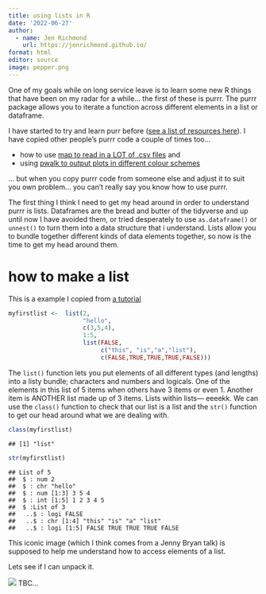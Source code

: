 ```yaml
---
title: using lists in R
date: '2022-06-27'
author:
  - name: Jen Richmond
    url: https://jenrichmond.github.io/
format: html
editor: source
image: pepper.png
---
```


One of my goals while on long service leave is to learn some new R things that have been on my radar for a while... the first of these is purrr. The purrr package allows you to iterate a function across different elements in a list or dataframe. 

I have started to try and learn purr before ([see a list of resources here](https://jennyrichmond.netlify.app/blog/i-don-t-like-cats-much/)).  I have copied other people's purrr code a couple of times too...

- how to use [map to read in a LOT of .csv files](https://jennyrichmond.netlify.app/blog/use-map-to-read-many-csv-files/) and 
- using [pwalk to output plots in different colour schemes](https://rpubs.com/jenrichmond/w5LL)

... but when you copy purrr code from someone else and adjust it to suit you own problem... you can't really say you know how to use purrr. 

The first thing I think I need to get my head around in order to understand purrr is lists. Dataframes are the bread and butter of the tidyverse and up until now I have avoided them, or tried desperately to use `as.dataframe()` or `unnest()` to turn them into a data structure that i understand. Lists allow you to bundle together different kinds of data elements together, so now is the time to get my head around them. 

# how to make a list

This is a example I copied from [a tutorial](https://techvidvan.com/tutorials/r-list/#:~:text=How%20to%20Create%20Lists%20in,function%20to%20create%20a%20list.&text=Another%20way%20to%20create%20a,into%20components%20of%20a%20list.) 


```r
myfirstlist <-  list(2, 
                     "hello", 
                     c(3,5,4), 
                     1:5, 
                     list(FALSE, 
                          c("this", "is","a","list"),
                          c(FALSE,TRUE,TRUE,TRUE,FALSE))) 
```


The `list()` function lets you put elements of all different types (and lengths) into a listy bundle; characters and numbers and logicals. One of the elements in this list of 5 items when others have 3 items or even 1. Another item is ANOTHER list made up of 3 items. Lists within lists--- eeeekk. We can use the `class()` function to check that our list is a list and the `str()` function to get our head around what we are dealing with. 


```r
class(myfirstlist)
```

```
## [1] "list"
```

```r
str(myfirstlist)
```

```
## List of 5
##  $ : num 2
##  $ : chr "hello"
##  $ : num [1:3] 3 5 4
##  $ : int [1:5] 1 2 3 4 5
##  $ :List of 3
##   ..$ : logi FALSE
##   ..$ : chr [1:4] "this" "is" "a" "list"
##   ..$ : logi [1:5] FALSE TRUE TRUE TRUE FALSE
```

This iconic image (which I think comes from a Jenny Bryan talk) is supposed to help me understand how to access elements of a list. 

Lets see if I can unpack it. 

![](pepper.png)
TBC...
